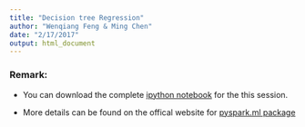 ```yaml
---
title: "Decision tree Regression"
author: "Wenqiang Feng & Ming Chen"
date: "2/17/2017"
output: html_document
---
```



### Remark:

- You can download the complete [ipython notebook](./ipynb/DecisionTreeR.ipynb) for the this session.

- More details can be found on the offical website for [pyspark.ml package](https://spark.apache.org/docs/latest/ml-classification-regression.html) 